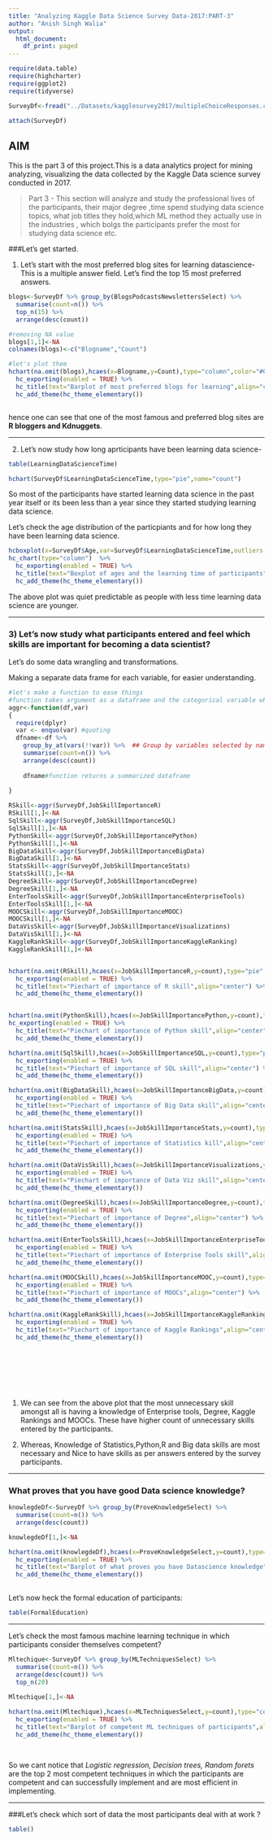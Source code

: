 ```yaml
---
title: "Analyzing Kaggle Data Science Survey Data-2017:PART-3"
author: "Anish Singh Walia"
output:
  html_document:
    df_print: paged
---
```



```r
require(data.table)
require(highcharter)
require(ggplot2)
require(tidyverse)

SurveyDf<-fread("../Datasets/kagglesurvey2017/multipleChoiceResponses.csv") #for faster data reading

attach(SurveyDf)
```




## AIM 

This is the part 3 of this project.This is a data analytics project for mining analyzing, visualizing the data collected by the Kaggle Data science survey conducted in 2017.



> Part 3 - This section will analyze and study the professional lives of the participants, their major degree ,time spend studying data science topics, what job titles they hold,which ML method they actually use in the industries , which bolgs the participants prefer the most for studying data science etc.



###Let's get started.

1) Let's start with the most preferred blog sites for learning datascience-This is a multiple answer field. Let's find the top 15 most preferred answers.

```r

blogs<-SurveyDf %>% group_by(BlogsPodcastsNewslettersSelect) %>%
  summarise(count=n()) %>% 
  top_n(15) %>% 
  arrange(desc(count))

#removing NA value
blogs[1,1]<-NA
colnames(blogs)<-c("Blogname","Count")

#let's plot them
hchart(na.omit(blogs),hcaes(x=Blogname,y=Count),type="column",color="#062D67") %>% 
  hc_exporting(enabled = TRUE) %>%
  hc_title(text="Barplot of most preferred blogs for learning",align="center") %>%
  hc_add_theme(hc_theme_elementary()) 



```
hence one can see that one of the most famous and preferred blog sites are __R bloggers and Kdnuggets__.



----------------------------

2) Let's now study how long aprticipants have been learning data science-

```r
table(LearningDataScienceTime)

hchart(SurveyDf$LearningDataScienceTime,type="pie",name="count")

```

So most of the participants have started learning data science in the past year itself or its been less than a year since they started studying learning data science.


Let's check the age distribution of the particpiants and for how long they have been learning data science.

```r

hcboxplot(x=SurveyDf$Age,var=SurveyDf$LearningDataScienceTime,outliers = F,color="#09870D",name="Age Distribution") %>%
hc_chart(type="column")  %>% 
  hc_exporting(enabled = TRUE) %>%
  hc_title(text="Boxplot of ages and the learning time of participants",align="center") %>%
  hc_add_theme(hc_theme_elementary()) 

```

The above plot was quiet predictable as people with less time learning data science are younger.



---------------------------

### 3) Let's now study what participants entered and feel which skills are important for becoming a data scientist?


Let's do some data wrangling and transformations.

Making a separate data frame for each variable, for easier understanding.
```r
#let's make a function to ease things
#function takes argument as a dataframe and the categorical variable which we want summarize and group
aggr<-function(df,var) 
{
  require(dplyr)
  var <- enquo(var) #quoting
  dfname<-df %>% 
    group_by_at(vars(!!var)) %>%  ## Group by variables selected by name:
    summarise(count=n()) %>%
    arrange(desc(count))
 
    dfname#function returns a summarized dataframe
  
}

RSkill<-aggr(SurveyDf,JobSkillImportanceR)
RSkill[1,]<-NA
SqlSkill<-aggr(SurveyDf,JobSkillImportanceSQL)
SqlSkill[1,]<-NA
PythonSkill<-aggr(SurveyDf,JobSkillImportancePython)
PythonSkill[1,]<-NA
BigDataSkill<-aggr(SurveyDf,JobSkillImportanceBigData)
BigDataSkill[1,]<-NA
StatsSkill<-aggr(SurveyDf,JobSkillImportanceStats)
StatsSkill[1,]<-NA
DegreeSkill<-aggr(SurveyDf,JobSkillImportanceDegree)
DegreeSkill[1,]<-NA
EnterToolsSkill<-aggr(SurveyDf,JobSkillImportanceEnterpriseTools)
EnterToolsSkill[1,]<-NA
MOOCSkill<-aggr(SurveyDf,JobSkillImportanceMOOC)
MOOCSkill[1,]<-NA
DataVisSkill<-aggr(SurveyDf,JobSkillImportanceVisualizations)
DataVisSkill[1,]<-NA
KaggleRankSkill<-aggr(SurveyDf,JobSkillImportanceKaggleRanking)
KaggleRankSkill[1,]<-NA


hchart(na.omit(RSkill),hcaes(x=JobSkillImportanceR,y=count),type="pie",name="Count") %>% 
  hc_exporting(enabled = TRUE) %>%
  hc_title(text="Piechart of importance of R skill",align="center") %>%
  hc_add_theme(hc_theme_elementary())


hchart(na.omit(PythonSkill),hcaes(x=JobSkillImportancePython,y=count),type="pie",name="Count") %>%
hc_exporting(enabled = TRUE) %>%
  hc_title(text="Piechart of importance of Python skill",align="center") %>%
  hc_add_theme(hc_theme_elementary())

hchart(na.omit(SqlSkill),hcaes(x=JobSkillImportanceSQL,y=count),type="pie",name="Count") %>% 
  hc_exporting(enabled = TRUE) %>%
  hc_title(text="Piechart of importance of SQL skill",align="center") %>%
  hc_add_theme(hc_theme_elementary())

hchart(na.omit(BigDataSkill),hcaes(x=JobSkillImportanceBigData,y=count),type="pie",name="Count") %>% 
  hc_exporting(enabled = TRUE) %>%
  hc_title(text="Piechart of importance of Big Data skill",align="center") %>%
  hc_add_theme(hc_theme_elementary())

hchart(na.omit(StatsSkill),hcaes(x=JobSkillImportanceStats,y=count),type="pie",name="Count") %>% 
  hc_exporting(enabled = TRUE) %>%
  hc_title(text="Piechart of importance of Statistics kill",align="center") %>%
  hc_add_theme(hc_theme_elementary())

hchart(na.omit(DataVisSkill),hcaes(x=JobSkillImportanceVisualizations,y=count),type="pie",name="Count") %>% 
  hc_exporting(enabled = TRUE) %>%
  hc_title(text="Piechart of importance of Data Viz skill",align="center") %>%
  hc_add_theme(hc_theme_elementary())

hchart(na.omit(DegreeSkill),hcaes(x=JobSkillImportanceDegree,y=count),type="pie",name="Count") %>% 
  hc_exporting(enabled = TRUE) %>%
  hc_title(text="Piechart of importance of Degree",align="center") %>%
  hc_add_theme(hc_theme_elementary())

hchart(na.omit(EnterToolsSkill),hcaes(x=JobSkillImportanceEnterpriseTools,y=count),type="pie",name="Count") %>% 
  hc_exporting(enabled = TRUE) %>%
  hc_title(text="Piechart of importance of Enterprise Tools skill",align="center") %>%
  hc_add_theme(hc_theme_elementary())

hchart(na.omit(MOOCSkill),hcaes(x=JobSkillImportanceMOOC,y=count),type="pie",name="Count") %>% 
  hc_exporting(enabled = TRUE) %>%
  hc_title(text="Piechart of importance of MOOCs",align="center") %>%
  hc_add_theme(hc_theme_elementary())

hchart(na.omit(KaggleRankSkill),hcaes(x=JobSkillImportanceKaggleRanking,y=count),type="pie",name="Count") %>% 
  hc_exporting(enabled = TRUE) %>%
  hc_title(text="Piechart of importance of Kaggle Rankings",align="center") %>%
  hc_add_theme(hc_theme_elementary())









```

1. We can see from the above plot that the most unnecessary skill amongst all is having a knowledge of Enterprise tools, Degree, Kaggle Rankings and MOOCs. These have higher count of unnecessary skills entered by the participants.


2. Whereas, Knowledge of Statistics,Python,R and  Big data skills are most necessary and Nice to have skills as per answers entered by the survey participants.



-----------------------


### What proves that you have good Data science knowledge?


```r
knowlegdeDf<-SurveyDf %>% group_by(ProveKnowledgeSelect) %>%
  summarise(count=n()) %>%
  arrange(desc(count))

knowlegdeDf[1,]<-NA 

hchart(na.omit(knowlegdeDf),hcaes(x=ProveKnowledgeSelect,y=count),type="column",color="#049382",name="count") %>% 
  hc_exporting(enabled = TRUE) %>%
  hc_title(text="Barplot of what proves you have Datascience knowledge",align="center") %>%
  hc_add_theme(hc_theme_elementary())
  


```



Let's now heck the formal education of participants:

```r

table(FormalEducation)

```



------------------------


Let's check the most famous machine learning technique in which participants consider themselves competent?


```r
Mltechique<-SurveyDf %>% group_by(MLTechniquesSelect) %>%
  summarise(count=n()) %>% 
  arrange(desc(count)) %>%
  top_n(20)
  
Mltechique[1,]<-NA

hchart(na.omit(Mltechique),hcaes(x=MLTechniquesSelect,y=count),type="column",color="purple",name="count") %>% 
  hc_exporting(enabled = TRUE) %>%
  hc_title(text="Barplot of competent ML techniques of participants",align="center") %>%
  hc_add_theme(hc_theme_elementary())
  
  

```

So we cant notice that *Logistic regression, Decision trees, Random forets* are the top 2 most competent techniques in which the participants are competent and can successfully implement and are most efficient in implementing. 





-----------------------


###Let's check which sort of data the most participants deal with at work ? 


```r
table()

```

